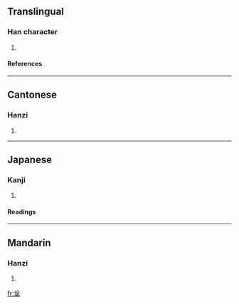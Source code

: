 ==Translingual==
===Han character===
{{Han char|rn=32|rad=土|as=07|sn=10|four=2710<sub>4</sub>|canj=竹水土 (HEG)}}
# {{defn|Han}}
====References====
{{Han ref|kx=0229.110|dkj=05099|dj=0465.020|hdz=10445.120|uh=57BC|ud=22460|bh=D151|bd=53585}}
----
==Cantonese==
===Hanzi===
{{yue-hanzi|jyut=|y=yik6}}
# {{defn|Cantonese}}
----
==Japanese==
===Kanji===
{{ja-kanji|grade=|rs=土07}}
# {{defn|Japanese}} 
====Readings====
{{ja-readings|on=[[えき]] (eki), [[ゆく]] (yuku)|kun=}}
----
==Mandarin==
===Hanzi===
{{cmn-hanzi|pin=[[yì]] (yi4)|wg=i<sup>4</sup>}}
# {{defn|Mandarin}}

[[fr:垼]]